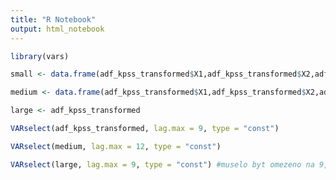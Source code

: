 ```yaml
---
title: "R Notebook"
output: html_notebook
---
```


```r
library(vars)
```



```r
small <- data.frame(adf_kpss_transformed$X1,adf_kpss_transformed$X2,adf_kpss_transformed$X9,adf_kpss_transformed$X21)
```

```r
medium <- data.frame(adf_kpss_transformed$X1,adf_kpss_transformed$X2,adf_kpss_transformed$X8,adf_kpss_transformed$X9,adf_kpss_transformed$X15,adf_kpss_transformed$X21)
```

```r
large <- adf_kpss_transformed
```


```r
VARselect(adf_kpss_transformed, lag.max = 9, type = "const")
```

```r
VARselect(medium, lag.max = 12, type = "const")
```

```r
VARselect(large, lag.max = 9, type = "const") #muselo byt omezeno na 9, protoze na zbytek neni dost degrees of freedom
```




